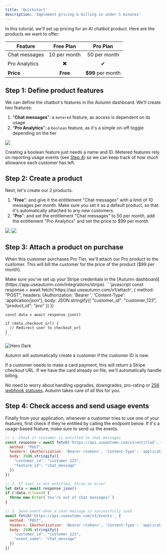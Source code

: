 ```yaml
---
title: 'Quickstart'
description: 'Implement pricing & billing in under 5 minutes'
---
```


In this tutorial, we'll set up pricing for an AI chatbot product. Here are the products we want to offer:

| Feature | Free Plan | Pro Plan |
|---------|:----------:|:----------:|
| Chat messages | 10 per month | 50 per month |
| Pro Analytics | ✖️ | ✔︎ |
| **Price** | **Free** | **$99** per month |


## Step 1: Define product features

We can define the chatbot's features in the Autumn dashboard. We'll create two features:

1. "**Chat messages**": a `metered` feature, as access is dependent on its usage
2. "**Pro Analytics**": a `boolean` feature, as it's a simple on-off toggle depending on the tier

<img
  className="border"
  width={400}
  src="/assets/screenshots/create_feature.png"
/>

Creating a boolean feature just needs a name and ID. Metered features rely on reporting usage events (see [Step 4](/quickstart#step-4-check-access-and-send-usage-events)) so we can keep track of how much allowance each customer has left. 


## Step 2: Create a product

Next, let's create our 2 products. 
1. "**Free**": and give it the entitlement "Chat messages" with a limit of 10 messages per month. Make sure you set it as a default product, so that it's automatically attached to any new customers.
2. "**Pro**": and set the entitlement "Chat messages" to 50 per month, add the entitlement "Pro Analytics" and set the price to $99 per month.

<Tabs>
  <Tab title="Free Plan">
    <img
      className="border rounded-md"
      src="/assets/screenshots/create_free_product.png"
    />
  </Tab>
  <Tab title="Pro Plan">
    <img
      className="border rounded-md"
      src="/assets/screenshots/product.png"
    />
  </Tab>
</Tabs>

## Step 3: Attach a product on purchase

When this customer purchases Pro Tier, we'll attach our Pro product to the customer. This will bill the customer for the price of the product ($99 per month).

<Warning>
  Make sure you've set up your Stripe credentials in the [Autumn dashboard](https://app.useautumn.com/integrations/stripe).
</Warning>

<Tabs>
  <Tab title="API">
    ```javascript
    const response = await fetch('https://api.useautumn.com/v1/attach', {
      method: "POST",
      headers: {Authorization: 'Bearer <token>', 'Content-Type': 'application/json'},
      body: JSON.stringify({
        "customer_id": "customer_123",
        "product_id": "pro"
      })
    })

    const data = await response.json()

    if (data.checkout_url) {
      // Redirect user to checkout_url
    }
    ```
  </Tab>
  <Tab title="Dashboard">
    <img src="/assets/screenshots/attach_product.png" width={700} alt="Hero Dark" />
  </Tab>
</Tabs>

<Check>Autumn will automatically create a customer if the customer ID is new.</Check>

If a customer needs to make a card payment, this will return a Stripe checkout URL. If we have the card already on file, we'll automatically handle billing.

No need to worry about handling upgrades, downgrades, pro-rating or [258 webhook statuses](https://docs.stripe.com/api/events/types). Autumn takes care of all this for you.



## Step 4: Check access and send usage events

Finally from your application, whenever a customer tries to use one of your features, first check if they're entitled by calling the endpoint below. If it's a usage-based feature, make sure to send us the events.&#x20;

```javascript
// 1. Check if customer is entitled to chat messages
const response = await fetch('https://api.useautumn.com/v1/entitled', {
  method: "POST",
  headers: {Authorization: 'Bearer <token>', 'Content-Type': 'application/json'},
  body: JSON.stringify({
    "customer_id": "customer_123",
    "feature_id": "chat_message"
  })
})

// 2. If user is not entitled, throw an error
let data = await response.json()
if (!data.allowed) {
  throw new Error(`You're out of chat messages!`)
}

// 3. Send event when a chat message is successfully used
await fetch('https://api.useautumn.com/v1/events', {
  method: "POST",
  headers: {Authorization: 'Bearer <token>', 'Content-Type': 'application/json'},
  body: JSON.stringify({
    "customer_id": "customer_123",
    "event_name": "chat_message"
  })
})
```

